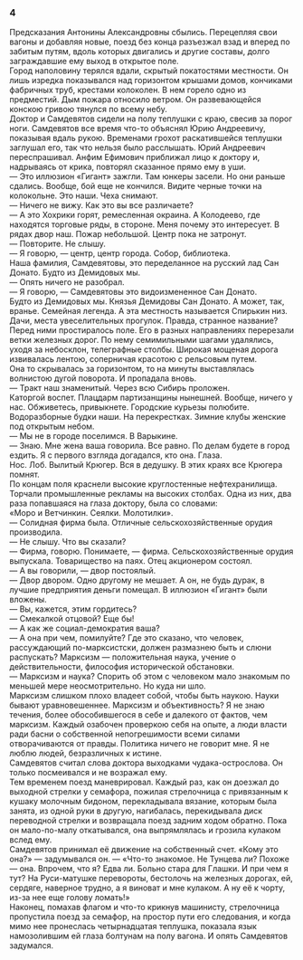 ### 4 {-}

Предсказания Антонины Александровны сбылись. Перецепляя свои вагоны и добавляя новые, поезд без конца разъезжал взад и вперед по забитым путям, вдоль которых двигались и другие составы, долго заграждавшие ему выход в открытое поле.<br/> Город наполовину терялся вдали, скрытый покатостями местности. Он лишь изредка показывался над горизонтом крышами домов, кончиками фабричных труб, крестами колоколен. В нем горело одно из предместий. Дым пожара относило ветром. Он развевающейся конскою гривою тянулся по всему небу.<br/> Доктор и Самдевятов сидели на полу теплушки с краю, свесив за порог ноги. Самдевятов все время что-то объяснял Юрию Андреевичу, показывая вдаль рукою. Временами грохот раскатившейся теплушки заглушал его, так что нельзя было расслышать. Юрий Андреевич переспрашивал. Анфим Ефимович приближал лицо к доктору и, надрываясь от крика, повторял сказанное прямо ему в уши.<br/> — Это иллюзион «Гигант» зажгли. Там юнкеры засели. Но они раньше сдались. Вообще, бой еще не кончился. Видите черные точки на колокольне. Это наши. Чеха снимают.<br/> — Ничего не вижу. Как это вы все различаете?<br/> — А это Хохрики горят, ремесленная окраина. А Колодеево, где находятся торговые ряды, в стороне. Меня почему это интересует. В рядах двор наш. Пожар небольшой. Центр пока не затронут.<br/> — Повторите. Не слышу.<br/> — Я говорю, — центр, центр города. Собор, библиотека.<br/> Наша фамилия, Самдевятовы, это переделанное на русский лад Сан Донато. Будто из Демидовых мы.<br/> — Опять ничего не разобрал.<br/> — Я говорю, — Самдевятовы это видоизмененное Сан Донато.<br/> Будто из Демидовых мы. Князья Демидовы Сан Донато. А может, так, вранье. Семейная легенда. А эта местность называется Спирькин низ. Дачи, места увеселительных прогулок. Правда, странное название?<br/> Перед ними простиралось поле. Его в разных направлениях перерезали ветки железных дорог. По нему семимильными шагами удалялись, уходя за небосклон, телеграфные столбы. Широкая мощеная дорога извивалась лентою, соперничая красотою с рельсовым путем.<br/> Она то скрывалась за горизонтом, то на минуты выставлялась волнистою дугой поворота. И пропадала вновь.<br/> — Тракт наш знаменитый. Через всю Сибирь проложен.<br/> Каторгой воспет. Плацдарм партизанщины нынешней. Вообще, ничего у нас. Обживетесь, привыкнете. Городские курьезы полюбите. Водоразборные будки наши. На перекрестках. Зимние клубы женские под открытым небом.<br/> — Мы не в городе поселимся. В Варыкине.<br/> — Знаю. Мне жена ваша говорила. Все равно. По делам будете в город ездить. Я с первого взгляда догадался, кто она. Глаза.<br/> Нос. Лоб. Вылитый Крюгер. Вся в дедушку. В этих краях все Крюгера помнят.<br/> По концам поля краснели высокие круглостенные нефтехранилища. Торчали промышленные рекламы на высоких столбах. Одна из них, два раза попавшаяся на глаза доктору, была со словами:<br/> «Моро и Ветчинкин. Сеялки. Молотилки».<br/> — Солидная фирма была. Отличные сельскохозяйственные орудия производила.<br/> — Не слышу. Что вы сказали?<br/> — Фирма, говорю. Понимаете, — фирма. Сельскохозяйственные орудия выпускала. Товарищество на паях. Отец акционером состоял.<br/> — А вы говорили, — двор постоялый.<br/> — Двор двором. Одно другому не мешает. А он, не будь дурак, в лучшие предприятия деньги помещал. В иллюзион «Гигант» были вложены.<br/> — Вы, кажется, этим гордитесь?<br/> — Смекалкой отцовой? Еще бы!<br/> — А как же социал-демократия ваша?<br/> — А она при чем, помилуйте? Где это сказано, что человек, рассуждающий по-марксистски, должен размазнею быть и слюни распускать? Марксизм — положительная наука, учение о действительности, философия исторической обстановки.<br/> — Марксизм и наука? Спорить об этом с человеком мало знакомым по меньшей мере неосмотрительно. Но куда ни шло.<br/> Марксизм слишком плохо владеет собой, чтобы быть наукою. Науки бывают уравновешеннее. Марксизм и объективность? Я не знаю течения, более обособившегося в себе и далекого от фактов, чем марксизм. Каждый озабочен проверкою себя на опыте, а люди власти ради басни о собственной непогрешимости всеми силами отворачиваются от правды. Политика ничего не говорит мне. Я не люблю людей, безразличных к истине.<br/> Самдевятов считал слова доктора выходками чудака-острослова. Он только посмеивался и не возражал ему.<br/> Тем временем поезд маневрировал. Каждый раз, как он доезжал до выходной стрелки у семафора, пожилая стрелочница с привязанным к кушаку молочным бидоном, перекладывала вязание, которым была занята, из одной руки в другую, нагибалась, перекидывала диск переводной стрелки и возвращала поезд задним ходом обратно. Пока он мало-по-малу откатывался, она выпрямлялась и грозила кулаком вслед ему.<br/> Самдевятов принимал её движение на собственный счет. «Кому это она?» — задумывался он. — «Что-то знакомое. Не Тунцева ли? Похоже — она. Впрочем, что я? Едва ли. Больно стара для Глашки. И при чем я тут? На Руси-матушке перевороты, бестолочь на железных дорогах, ей, сердяге, наверное трудно, а я виноват и мне кулаком. А ну её к чорту, из-за нее еще голову ломать!»<br/> Наконец, помахав флагом и что-то крикнув машинисту, стрелочница пропустила поезд за семафор, на простор пути его следования, и когда мимо нее пронеслась четырнадцатая теплушка, показала язык намозолившим ей глаза болтунам на полу вагона. И опять Самдевятов задумался.

